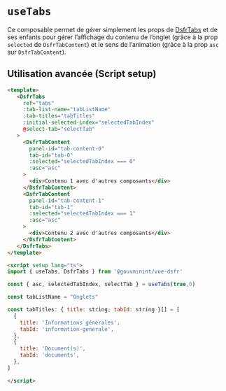 
<Meta title="Composables/useTabs" />

# `useTabs`

Ce composable permet de gérer simplement les props de [DsfrTabs](/?path=/docs/composants-dsfrtabs--docs) et de ses enfants pour gérer l’affichage du contenu de l’onglet (grâce à la prop `selected` de `DsfrTabContent`) et le sens de l’animation (grâce à la prop `asc` sur `DsfrTabContent`).

## Utilisation avancée (Script setup)

```html
<template>
   <DsfrTabs
     ref="tabs"
     :tab-list-name="tabListName"
     :tab-titles="tabTitles"
     :initial-selected-index="selectedTabIndex"
     @select-tab="selectTab"
   >
     <DsfrTabContent
       panel-id="tab-content-0"
       tab-id="tab-0"
       :selected="selectedTabIndex === 0"
       :asc="asc"
     >
       <div>Contenu 1 avec d'autres composants</div>
     </DsfrTabContent>
     <DsfrTabContent
       panel-id="tab-content-1"
       tab-id="tab-1"
       :selected="selectedTabIndex === 1"
       :asc="asc"
     >
       <div>Contenu 2 avec d'autres composants</div>
     </DsfrTabContent>
   </DsfrTabs>
</template>

<script setup lang="ts">
import { useTabs, DsfrTabs } from '@gouvminint/vue-dsfr'

const { asc, selectedTabIndex, selectTab } = useTabs(true,0)

const tabListName = "Onglets"

const tabTitles: { title: string; tabId: string }[] = [
  {
    title: 'Informations générales',
    tabId: 'information-generale',
  },
  {
    title: 'Document(s)',
    tabId: 'documents',
  },
]

</script>
```
